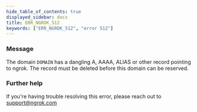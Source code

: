 ```yaml
---
hide_table_of_contents: true
displayed_sidebar: docs
title: ERR_NGROK_512
keywords: ["ERR_NGROK_512", "error 512"]
---
```


### Message

The domain `DOMAIN` has a dangling A, AAAA, ALIAS or other record pointing to ngrok. The record must be deleted before this domain can be reserved.

### Further help

If you're having trouble resolving this error, please reach out to [support@ngrok.com](mailto:support@ngrok.com?subject=Help%20with%20ERR_NGROK_512)
